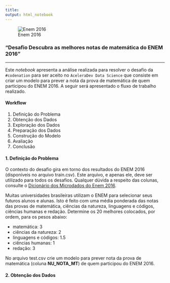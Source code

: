 ```yaml
---
title: 
output: html_notebook
---
```

<p align="center">
![Enem 2016](img/enem.png)
</p>
<p align="center">
        <h3><strong>"Desafio Descubra as melhores notas de matemática do ENEM 2016"</strong></h3>
</p>

---

Este *notebook* apresenta a análise realizada para resolver o desafio da `#codenation` para ser aceito no `AceleraDev Data Science` que consiste em criar um modelo para prever a nota da prova de matemática de quem participou do ENEM 2016. A seguir será apresentado o fluxo de trabalho realizado.

#### **Workflow**
1. Definição do Problema
2. Obtenção dos Dados
3. Exploração dos Dados
4. Preparação dos Dados
5. Construção do Modelo
6. Avaliação
7. Conclusão

#### **1. Definição do Problema**

O contexto do desafio gira em torno dos resultados do ENEM 2016 (disponíveis no arquivo train.csv). Este arquivo, e apenas ele, deve ser utilizado para todos os desafios. Qualquer dúvida a respeito das colunas, consulte o [Dicionário dos Microdados do Enem 2016](https://s3-us-west-1.amazonaws.com/acceleration-assets-highway/data-science/dicionario-de-dados.zip).

Muitas universidades brasileiras utilizam o ENEM para selecionar seus futuros alunos e alunas. Isto é feito com uma média ponderada das notas das provas de matemática, ciências da natureza, linguagens e códigos, ciências humanas e redação. Determine os 20 melhores colocados, por ordem, para os pesos abaixo:

- matemática: 3
- ciências da natureza: 2
- linguagens e códigos: 1.5
- ciências humanas: 1
- redação: 3

No arquivo test.csv crie um modelo para prever nota da prova de matemática (coluna **NU_NOTA_MT**) de quem participou do ENEM 2016.

#### **2. Obtenção dos Dados**



